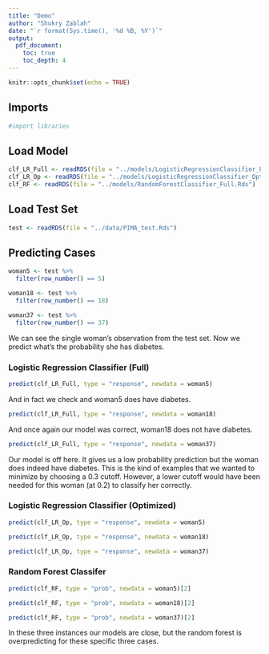 ```yaml
---
title: "Demo"
author: "Shukry Zablah"
date: "`r format(Sys.time(), '%d %B, %Y')`"
output: 
  pdf_document:
    toc: true
    toc_depth: 4
---
```


```r
knitr::opts_chunk$set(echo = TRUE)
```

## Imports

```r
#import libraries
```

## Load Model

```r
clf_LR_Full <- readRDS(file = "../models/LogisticRegressionClassifier_Full.Rds")
clf_LR_Op <- readRDS(file = "../models/LogisticRegressionClassifier_Optimized.Rds")
clf_RF <- readRDS(file = "../models/RandomForestClassifier_Full.Rds")
```

## Load Test Set

```r
test <- readRDS(file = "../data/PIMA_test.Rds")
```

## Predicting Cases

```r
woman5 <- test %>%
  filter(row_number() == 5)

woman18 <- test %>%
  filter(row_number() == 18)

woman37 <- test %>%
  filter(row_number() == 37)
```

We can see the single woman's observation from the test set. Now we predict what's the probability she has diabetes.

### Logistic Regression Classifier (Full)

```r
predict(clf_LR_Full, type = "response", newdata = woman5)
```

And in fact we check and woman5 does have diabetes.

```r
predict(clf_LR_Full, type = "response", newdata = woman18)
```

And once again our model was correct, woman18 does not have diabetes.

```r
predict(clf_LR_Full, type = "response", newdata = woman37)
```

Our model is off here. It gives us a low probability prediction but the woman does indeed have diabetes. This is the kind of examples that we wanted to minimize by choosing a 0.3 cutoff. However, a lower cutoff would have been needed for this woman (at 0.2) to classify her correctly. 

### Logistic Regression Classifier (Optimized)

```r
predict(clf_LR_Op, type = "response", newdata = woman5)
```

```r
predict(clf_LR_Op, type = "response", newdata = woman18)
```

```r
predict(clf_LR_Op, type = "response", newdata = woman37)
```

### Random Forest Classifer

```r
predict(clf_RF, type = "prob", newdata = woman5)[2]
```

```r
predict(clf_RF, type = "prob", newdata = woman18)[2]
```

```r
predict(clf_RF, type = "prob", newdata = woman37)[2]
```

In these three instances our models are close, but the random forest is overpredicting for these specific three cases.